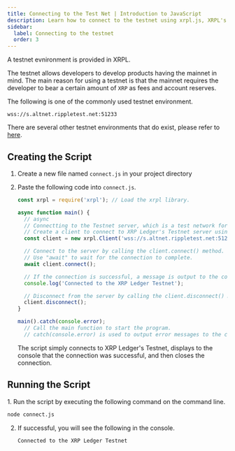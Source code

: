 ```yaml
---
title: Connecting to the Test Net | Introduction to JavaScript
description: Learn how to connect to the testnet using xrpl.js, XRPL's library for JavaScript.
sidebar:
  label: Connecting to the testnet
  order: 3
---
```



A testnet evnironment is provided in XRPL.

The testnet allows developers to develop products having the mainnet in mind. The main reason for using a testnet is that the mainnet requires the developer to bear a certain amount of `XRP` as fees and account reserves.

The following is one of the commonly used testnet environment.

`wss://s.altnet.rippletest.net:51233`

There are several other testnet environments that do exist, please refer to [here](https://xrpl.org/resources/dev-tools/xrp-faucets/).

## Creating the Script

<Steps>

1. Create a new file named `connect.js` in your project directory 
2. Paste the following code into `connect.js`.

   ```javascript
   const xrpl = require('xrpl'); // Load the xrpl library.

   async function main() {
     // async
     // Connectting to the Testnet server, which is a test network for XRP Ledger development.
     // Create a client to connect to XRP Ledger's Testnet server using the xrpl.Client class
     const client = new xrpl.Client('wss://s.altnet.rippletest.net:51233');

     // Connect to the server by calling the client.connect() method.
     // Use "await" to wait for the connection to complete.
     await client.connect();

     // If the connection is successful, a message is output to the console.
     console.log('Connected to the XRP Ledger Testnet');

     // Disconnect from the server by calling the client.disconnect() method.
     client.disconnect();
   }

   main().catch(console.error);
     // Call the main function to start the program.
     // catch(console.error) is used to output error messages to the console if an error occurs.
   ```

   The script simply connects to XRP Ledger's Testnet, displays to the console that the connection was successful, and then closes the connection.

</Steps>

## Running the Script

<Steps>
1. Run the script by executing the following command on the command line.

   ```bash
   node connect.js
   ````
   
2. If successful, you will see the following in the console.

   ```bash
   Connected to the XRP Ledger Testnet
   ```
</Steps>